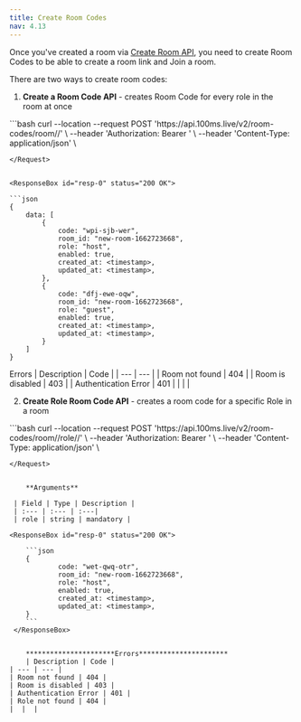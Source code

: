 ```yaml
---
title: Create Room Codes
nav: 4.13
---
```


Once you've created a room via [Create Room API](/server-side/v2/Rooms/create-via-api), you need to create Room Codes to be able to create a room link and Join a room.

There are two ways to create room codes:

1. **Create a Room Code API** - creates Room Code for every role in the room at once

<PostRequest title="https://api.100ms.live/v2/room-codes/room/<room_id>" />
<Request id="req-comp-0">
```bash
curl --location --request POST 'https://api.100ms.live/v2/room-codes/room/<room_id>/' \
--header 'Authorization: Bearer <management_token>' \
--header 'Content-Type: application/json' \

```
</Request>


<ResponseBox id="resp-0" status="200 OK">

```json
{
	data: [
		{
			code: "wpi-sjb-wer",
			room_id: "new-room-1662723668",
			role: "host",
			enabled: true,
			created_at: <timestamp>,
			updated_at: <timestamp>,
		},
		{
			code: "dfj-ewe-oqw",
			room_id: "new-room-1662723668",
			role: "guest",
			enabled: true,
			created_at: <timestamp>,
			updated_at: <timestamp>,
		}
	]
}
```

</ResponseBox>

Errors
| Description | Code |
| --- | --- |
| Room not found | 404 |
| Room is disabled | 403 |
| Authentication Error | 401 |
|  |  |


2. **Create Role Room Code API** - creates a room code for a specific Role in a room

<PostRequest title="hhttps://api.100ms.live/v2/room-codes/room/<room_id>/role/" />
<Request id="req-comp-0">
```bash
curl --location --request POST 'https://api.100ms.live/v2/room-codes/room/<room_id>/role//' \
--header 'Authorization: Bearer <management_token>' \
--header 'Content-Type: application/json' \

```
</Request>
    
    
    **Arguments**
    
 | Field | Type | Description |
 | :--- | :--- | :---|
 | role | string | mandatory |
    
<ResponseBox id="resp-0" status="200 OK">

    ```json
    {
    		code: "wet-qwq-otr",
    		room_id: "new-room-1662723668",
    		role: "host",
    		enabled: true,
    		created_at: <timestamp>,
    		updated_at: <timestamp>,
    }
    ```
 </ResponseBox>

    
    **********************Errors**********************
    | Description | Code |
| --- | --- |
| Room not found | 404 |
| Room is disabled | 403 |
| Authentication Error | 401 |
| Role not found | 404 |
|  |  |